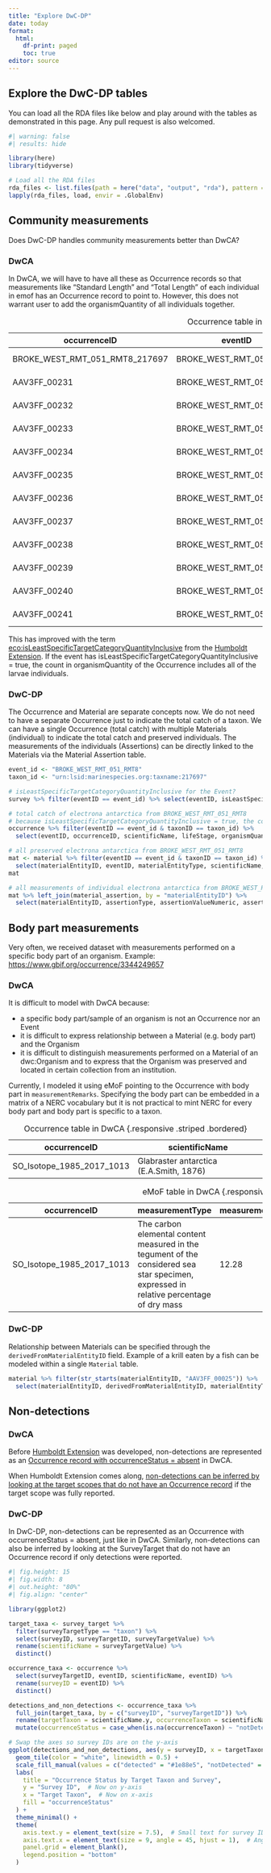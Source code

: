 ```yaml
---
title: "Explore DwC-DP"
date: today
format: 
  html: 
    df-print: paged
    toc: true
editor: source
---
```


## Explore the DwC-DP tables

You can load all the RDA files like below and play around with the tables as demonstrated in this page. Any pull request is also welcomed.

```r
#| warning: false
#| results: hide

library(here)
library(tidyverse)

# Load all the RDA files
rda_files <- list.files(path = here("data", "output", "rda"), pattern = "\\.rda$", full.names = TRUE)
lapply(rda_files, load, envir = .GlobalEnv)
```

## Community measurements 

Does DwC-DP handles community measurements better than DwCA?

### DwCA

In DwCA, we will have to have all these as Occurrence records so that measurements like "Standard Length" and "Total Length" of each individual in emof has an Occurrence record to point to. However, this does not warrant user to add the organismQuantity of all individuals together.

occurrenceID | eventID | scientificName | lifeStage | organismQuantity | organismQuantityType
---|---|---|---|---|---
BROKE_WEST_RMT_051_RMT8_217697 | BROKE_WEST_RMT_051_RMT8 | Electrona antarctica |  | 28 | individuals
AAV3FF_00231 | BROKE_WEST_RMT_051_RMT8 | Electrona antarctica | larvae | 1 | individual
AAV3FF_00232 | BROKE_WEST_RMT_051_RMT8 | Electrona antarctica | larvae | 1 | individual
AAV3FF_00233 | BROKE_WEST_RMT_051_RMT8 | Electrona antarctica | larvae | 1 | individual
AAV3FF_00234 | BROKE_WEST_RMT_051_RMT8 | Electrona antarctica | larvae | 1 | individual
AAV3FF_00235 | BROKE_WEST_RMT_051_RMT8 | Electrona antarctica | larvae | 1 | individual
AAV3FF_00236 | BROKE_WEST_RMT_051_RMT8 | Electrona antarctica | larvae | 1 | individual
AAV3FF_00237 | BROKE_WEST_RMT_051_RMT8 | Electrona antarctica | larvae | 1 | individual
AAV3FF_00238 | BROKE_WEST_RMT_051_RMT8 | Electrona antarctica | larvae | 1 | individual
AAV3FF_00239 | BROKE_WEST_RMT_051_RMT8 | Electrona antarctica | larvae | 1 | individual
AAV3FF_00240 | BROKE_WEST_RMT_051_RMT8 | Electrona antarctica | larvae | 1 | individual
AAV3FF_00241 | BROKE_WEST_RMT_051_RMT8 | Electrona antarctica | larvae | 1 | individual

: Occurrence table in DwCA {.responsive .striped .bordered}

This has improved with the term [eco:isLeastSpecificTargetCategoryQuantityInclusive](http://rs.tdwg.org/dwc/doc/inclusive/) from the [Humboldt Extension](https://eco.tdwg.org/). If the event has isLeastSpecificTargetCategoryQuantityInclusive = true, the count in organismQuantity of the Occurrence includes all of the larvae individuals.

### DwC-DP

The Occurrence and Material are separate concepts now. We do not need to have a separate Occurrence just to indicate the total catch of a taxon. We can have a single Occurrence (total catch) with multiple Materials (individual) to indicate the total catch and preserved individuals. The measurements of the individuals (Assertions) can be directly linked to the Materials via the Material Assertion table.

```r
event_id <- "BROKE_WEST_RMT_051_RMT8"
taxon_id <- "urn:lsid:marinespecies.org:taxname:217697"

# isLeastSpecificTargetCategoryQuantityInclusive for the Event?
survey %>% filter(eventID == event_id) %>% select(eventID, isLeastSpecificTargetCategoryQuantityInclusive)

# total catch of electrona antarctica from BROKE_WEST_RMT_051_RMT8
# because isLeastSpecificTargetCategoryQuantityInclusive = true, the count in organismQuantity of occurrenceID BROKE_WEST_RMT_051_RMT8_217697 includes the larvae from BROKE_WEST_RMT_051_RMT8_217697_Larvae
occurrence %>% filter(eventID == event_id & taxonID == taxon_id) %>% 
  select(eventID, occurrenceID, scientificName, lifeStage, organismQuantity, organismQuantityType)

# all preserved electrona antarctica from BROKE_WEST_RMT_051_RMT8
mat <- material %>% filter(eventID == event_id & taxonID == taxon_id) %>% 
  select(materialEntityID, eventID, materialEntityType, scientificName, preparations)
mat

# all measurements of individual electrona antarctica from BROKE_WEST_RMT_051_RMT8
mat %>% left_join(material_assertion, by = "materialEntityID") %>% 
  select(materialEntityID, assertionType, assertionValueNumeric, assertionValue, assertionUnit)
```

## Body part measurements

Very often, we received dataset with measurements performed on a specific body part of an organism. Example: <https://www.gbif.org/occurrence/3344249657> 

### DwCA

It is difficult to model with DwCA because:

- a specific body part/sample of an organism is not an Occurrence nor an Event
- it is difficult to express relationship between a Material (e.g. body part) and the Organism
- it is difficult to distinguish measurements performed on a Material of an dwc:Organism and to express that the Organism was preserved and located in certain collection from an institution.

Currently, I modeled it using eMoF pointing to the Occurrence with body part in `measurementRemarks`. Specifying the body part can be embedded in a matrix of a NERC vocabulary but it is not practical to mint NERC for every body part and body part is specific to a taxon. 

| occurrenceID              | scientificName                          |
|---------------------------|-----------------------------------------|
| SO_Isotope_1985_2017_1013 | Glabraster antarctica (E.A.Smith, 1876) |

: Occurrence table in DwCA {.responsive .striped .bordered}


| occurrenceID | measurementType | measurementValue | measurementUnit | measurementRemarks |
|---------------|---------------|---------------|---------------|---------------|
| SO_Isotope_1985_2017_1013 | The carbon elemental content measured in the tegument of the considered sea star specimen, expressed in relative percentage of dry mass | 12.28 | relative percentage of dry mass | tegument |

: eMoF table in DwCA {.responsive .striped .bordered}

### DwC-DP

Relationship between Materials can be specified through the `derivedFromMaterialEntityID` field. Example of a krill eaten by a fish can be modeled within a single `Material` table.

```r
material %>% filter(str_starts(materialEntityID, "AAV3FF_00025")) %>% 
  select(materialEntityID, derivedFromMaterialEntityID, materialEntityType, scientificName, materialEntityRemarks)
```

## Non-detections 

### DwCA

Before [Humboldt Extension](https://eco.tdwg.org/) was developed, non-detections are represented as an [Occurrence record with occurrenceStatus = absent](https://www.gbif.org/occurrence/search?occurrence_status=absent) in DwCA.

When Humboldt Extension comes along, [non-detections can be inferred by looking at the target scopes that do not have an Occurrence record](https://raw.githack.com/biodiversity-aq/humboldt-for-eco-survey-data/main/src/mapping.html) if the target scope was fully reported.

### DwC-DP

In DwC-DP, non-detections can be represented as an Occurrence with occurrenceStatus = absent, just like in DwCA. Similarly, non-detections can also be inferred by looking at the SurveyTarget that do not have an Occurrence record if only detections were reported.

```r
#| fig.height: 15
#| fig.width: 8
#| out.height: "80%"
#| fig.align: "center"

library(ggplot2)

target_taxa <- survey_target %>% 
  filter(surveyTargetType == "taxon") %>%
  select(surveyID, surveyTargetID, surveyTargetValue) %>%
  rename(scientificName = surveyTargetValue) %>%
  distinct()

occurrence_taxa <- occurrence %>% 
  select(surveyTargetID, eventID, scientificName, eventID) %>%
  rename(surveyID = eventID) %>%
  distinct()

detections_and_non_detections <- occurrence_taxa %>% 
  full_join(target_taxa, by = c("surveyID", "surveyTargetID")) %>%
  rename(targetTaxon = scientificName.y, occurrenceTaxon = scientificName.x) %>%
  mutate(occurrenceStatus = case_when(is.na(occurrenceTaxon) ~ "notDetected", TRUE ~ "detected"))

# Swap the axes so survey IDs are on the y-axis
ggplot(detections_and_non_detections, aes(y = surveyID, x = targetTaxon, fill = occurrenceStatus)) +
  geom_tile(color = "white", linewidth = 0.5) +
  scale_fill_manual(values = c("detected" = "#1e88e5", "notDetected" = "#ffcdd2")) +
  labs(
    title = "Occurrence Status by Target Taxon and Survey",
    y = "Survey ID",  # Now on y-axis
    x = "Target Taxon",  # Now on x-axis
    fill = "occurrenceStatus"
  ) +
  theme_minimal() +
  theme(
    axis.text.y = element_text(size = 7.5),  # Small text for survey IDs
    axis.text.x = element_text(size = 9, angle = 45, hjust = 1),  # Angled species names
    panel.grid = element_blank(),
    legend.position = "bottom"
  )
```




